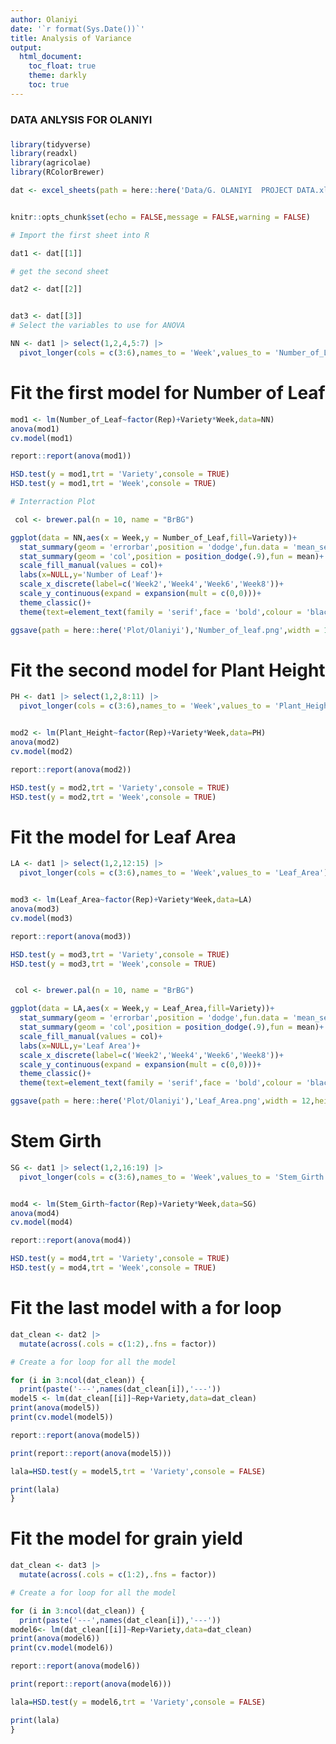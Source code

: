 ```yaml
---
author: Olaniyi
date: '`r format(Sys.Date())`'
title: Analysis of Variance
output:
  html_document:
    toc_float: true
    theme: darkly
    toc: true
---
```



############################################################################
############################################################################
###                                                                      ###
###                       DATA ANLYSIS FOR OLANIYI                       ###
###                                                                      ###
############################################################################
############################################################################


```r

library(tidyverse)
library(readxl)
library(agricolae)
library(RColorBrewer)

dat <- excel_sheets(path = here::here('Data/G. OLANIYI  PROJECT DATA.xlsx')) |> map(.f = ~read_excel(path = here::here('Data/G. OLANIYI  PROJECT DATA.xlsx'),sheet = .))


knitr::opts_chunk$set(echo = FALSE,message = FALSE,warning = FALSE)
```


```r
# Import the first sheet into R

dat1 <- dat[[1]]

# get the second sheet

dat2 <- dat[[2]]


dat3 <- dat[[3]]
# Select the variables to use for ANOVA

NN <- dat1 |> select(1,2,4,5:7) |> 
  pivot_longer(cols = c(3:6),names_to = 'Week',values_to = 'Number_of_Leaf')

```

# Fit the first model for Number of Leaf

```r
mod1 <- lm(Number_of_Leaf~factor(Rep)+Variety*Week,data=NN)
anova(mod1)
cv.model(mod1)

report::report(anova(mod1))

HSD.test(y = mod1,trt = 'Variety',console = TRUE)
HSD.test(y = mod1,trt = 'Week',console = TRUE)

# Interraction Plot

 col <- brewer.pal(n = 10, name = "BrBG")

ggplot(data = NN,aes(x = Week,y = Number_of_Leaf,fill=Variety))+
  stat_summary(geom = 'errorbar',position = 'dodge',fun.data = 'mean_se')+
  stat_summary(geom = 'col',position = position_dodge(.9),fun = mean)+
  scale_fill_manual(values = col)+
  labs(x=NULL,y='Number of Leaf')+
  scale_x_discrete(label=c('Week2','Week4','Week6','Week8'))+
  scale_y_continuous(expand = expansion(mult = c(0,0)))+
  theme_classic()+
  theme(text=element_text(family = 'serif',face = 'bold',colour = 'black',size = 15))

ggsave(path = here::here('Plot/Olaniyi'),'Number_of_leaf.png',width = 12,height = 12,dpi = 400,bg = 'white')

```

# Fit the second model for Plant Height

```r

PH <- dat1 |> select(1,2,8:11) |> 
  pivot_longer(cols = c(3:6),names_to = 'Week',values_to = 'Plant_Height')


mod2 <- lm(Plant_Height~factor(Rep)+Variety*Week,data=PH)
anova(mod2)
cv.model(mod2)

report::report(anova(mod2))

HSD.test(y = mod2,trt = 'Variety',console = TRUE)
HSD.test(y = mod2,trt = 'Week',console = TRUE)
```


# Fit the model for Leaf Area
```r

LA <- dat1 |> select(1,2,12:15) |> 
  pivot_longer(cols = c(3:6),names_to = 'Week',values_to = 'Leaf_Area')


mod3 <- lm(Leaf_Area~factor(Rep)+Variety*Week,data=LA)
anova(mod3)
cv.model(mod3)

report::report(anova(mod3))

HSD.test(y = mod3,trt = 'Variety',console = TRUE)
HSD.test(y = mod3,trt = 'Week',console = TRUE)


 col <- brewer.pal(n = 10, name = "BrBG")

ggplot(data = LA,aes(x = Week,y = Leaf_Area,fill=Variety))+
  stat_summary(geom = 'errorbar',position = 'dodge',fun.data = 'mean_se')+
  stat_summary(geom = 'col',position = position_dodge(.9),fun = mean)+
  scale_fill_manual(values = col)+
  labs(x=NULL,y='Leaf Area')+
  scale_x_discrete(label=c('Week2','Week4','Week6','Week8'))+
  scale_y_continuous(expand = expansion(mult = c(0,0)))+
  theme_classic()+
  theme(text=element_text(family = 'serif',face = 'bold',colour = 'black',size = 15))

ggsave(path = here::here('Plot/Olaniyi'),'Leaf_Area.png',width = 12,height = 12,dpi = 400,bg = 'white')


```

# Stem Girth
```r

SG <- dat1 |> select(1,2,16:19) |> 
  pivot_longer(cols = c(3:6),names_to = 'Week',values_to = 'Stem_Girth')


mod4 <- lm(Stem_Girth~factor(Rep)+Variety*Week,data=SG)
anova(mod4)
cv.model(mod4)

report::report(anova(mod4))

HSD.test(y = mod4,trt = 'Variety',console = TRUE)
HSD.test(y = mod4,trt = 'Week',console = TRUE)
```


# Fit the last model with a for loop
```r
dat_clean <- dat2 |> 
  mutate(across(.cols = c(1:2),.fns = factor))

# Create a for loop for all the model

for (i in 3:ncol(dat_clean)) {
  print(paste('---',names(dat_clean[i]),'---'))
model5 <- lm(dat_clean[[i]]~Rep+Variety,data=dat_clean)
print(anova(model5))
print(cv.model(model5))

report::report(anova(model5))

print(report::report(anova(model5)))

lala=HSD.test(y = model5,trt = 'Variety',console = FALSE)

print(lala)
}


```


# Fit the model for grain yield

```r
dat_clean <- dat3 |> 
  mutate(across(.cols = c(1:2),.fns = factor))

# Create a for loop for all the model

for (i in 3:ncol(dat_clean)) {
  print(paste('---',names(dat_clean[i]),'---'))
model6<- lm(dat_clean[[i]]~Rep+Variety,data=dat_clean)
print(anova(model6))
print(cv.model(model6))

report::report(anova(model6))

print(report::report(anova(model6)))

lala=HSD.test(y = model6,trt = 'Variety',console = FALSE)

print(lala)
}
```

